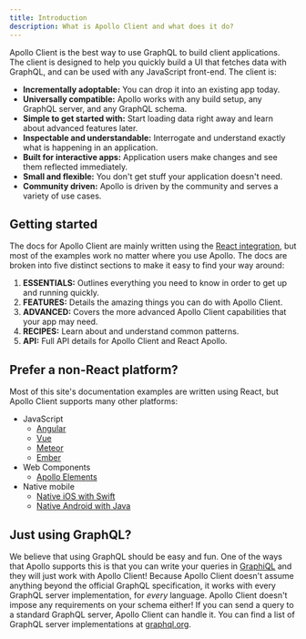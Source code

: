 ```yaml
---
title: Introduction
description: What is Apollo Client and what does it do?
---
```


Apollo Client is the best way to use GraphQL to build client applications. The client is designed to help you quickly build a UI that fetches data with GraphQL, and can be used with any JavaScript front-end. The client is:

- **Incrementally adoptable:** You can drop it into an existing app today.
- **Universally compatible:** Apollo works with any build setup, any GraphQL server, and any GraphQL schema.
- **Simple to get started with:** Start loading data right away and learn about advanced features later.
- **Inspectable and understandable:** Interrogate and understand exactly what is happening in an application.
- **Built for interactive apps:** Application users make changes and see them reflected immediately.
- **Small and flexible:** You don't get stuff your application doesn't need.
- **Community driven:** Apollo is driven by the community and serves a variety of use cases.

## Getting started

The docs for Apollo Client are mainly written using the [React integration](/essentials/get-started/), but most of the examples work no matter where you use Apollo. The docs are broken into five distinct sections to make it easy to find your way around:

1. **ESSENTIALS:** Outlines everything you need to know in order to get up and running quickly.
2. **FEATURES:** Details the amazing things you can do with Apollo Client.
3. **ADVANCED:** Covers the more advanced Apollo Client capabilities that your app may need.
4. **RECIPES:** Learn about and understand common patterns.
5. **API:** Full API details for Apollo Client and React Apollo.

## Prefer a non-React platform?

Most of this site's documentation examples are written using React, but Apollo Client supports many other platforms:

- JavaScript
  - [Angular](https://www.apollographql.com/docs/angular)
  - [Vue](/integrations/#vue)
  - [Meteor](/recipes/meteor/)
  - [Ember](/integrations/#ember)
- Web Components
  - [Apollo Elements](/integrations/#web-components)
- Native mobile
  - [Native iOS with Swift](https://www.apollographql.com/docs/ios)
  - [Native Android with Java](https://www.apollographql.com/docs/android)

## Just using GraphQL?

We believe that using GraphQL should be easy and fun. One of the ways that Apollo supports this is that you can write your queries in [GraphiQL](https://github.com/graphql/graphiql) and they will just work with Apollo Client! Because Apollo Client doesn't assume anything beyond the official GraphQL specification, it works with every GraphQL server implementation, for _every_ language. Apollo Client doesn't impose any requirements on your schema either! If you can send a query to a standard GraphQL server, Apollo Client can handle it. You can find a list of
GraphQL server implementations at [graphql.org](http://graphql.org/code/#server-libraries).
